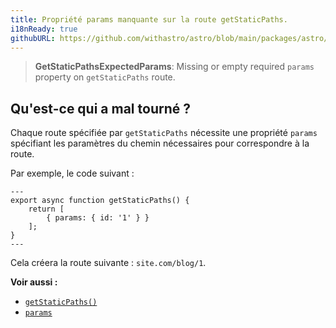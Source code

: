 ```yaml
---
title: Propriété params manquante sur la route getStaticPaths.
i18nReady: true
githubURL: https://github.com/withastro/astro/blob/main/packages/astro/src/core/errors/errors-data.ts
---
```


> **GetStaticPathsExpectedParams**: Missing or empty required `params` property on `getStaticPaths` route.

## Qu'est-ce qui a mal tourné ?
Chaque route spécifiée par `getStaticPaths` nécessite une propriété `params` spécifiant les paramètres du chemin nécessaires pour correspondre à la route.

Par exemple, le code suivant :
```astro title="pages/blog/[id].astro"
---
export async function getStaticPaths() {
	return [
		{ params: { id: '1' } }
	];
}
---
```
Cela créera la route suivante : `site.com/blog/1`.

**Voir aussi :**
-  [`getStaticPaths()`](/fr/reference/api-reference/#getstaticpaths)
-  [`params`](/fr/reference/api-reference/#params)

